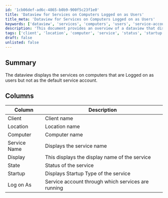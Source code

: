 ```yaml
---
id: '1cb06def-ad6c-4865-b0b9-900f5c23f1e0'
title: 'Dataview for Services on Computers Logged on as Users'
title_meta: 'Dataview for Services on Computers Logged on as Users'
keywords: ['dataview', 'services', 'computers', 'users', 'service-account']
description: 'This document provides an overview of a dataview that displays services running on computers where users are logged in, excluding the default service account. It includes details such as client name, location, computer name, service name, display name, service status, startup type, and the service account being used.'
tags: ['client', 'location', 'computer', 'service', 'status', 'startup', 'account']
draft: false
unlisted: false
---
```

## Summary

The dataview displays the services on computers that are Logged on as users but not as the default service account.

## Columns

| Column       | Description                                         |
|--------------|-----------------------------------------------------|
| Client       | Client name                                         |
| Location     | Location name                                       |
| Computer     | Computer name                                       |
| Service Name | Displays the service name                           |
| Display      | This displays the display name of the service       |
| State        | Status of the service                               |
| Startup      | Displays Startup Type of the service                |
| Log on As    | Service account through which services are running   |












